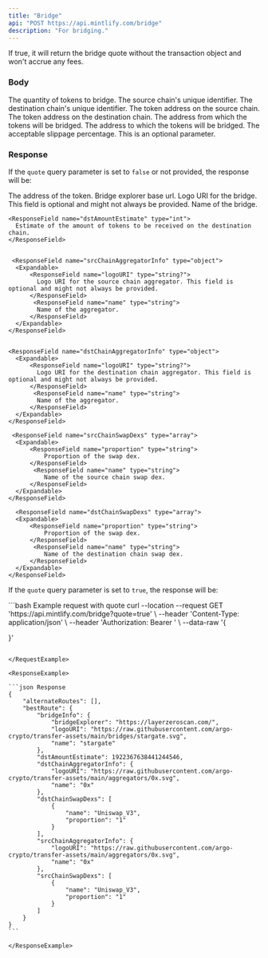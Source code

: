 ```yaml
---
title: "Bridge"
api: "POST https://api.mintlify.com/bridge"
description: "For bridging."
---
```


<ParamField query="quote (optional)" type="boolean">
  If true, it will return the bridge quote without the transaction object and
  won't accrue any fees.
</ParamField>

### Body

<ParamField body="qty" type="number">
  The quantity of tokens to bridge.
</ParamField>

<ParamField body="srcChainId" type="number">
  The source chain's unique identifier.
</ParamField>

<ParamField body="dstChainId" type="number">
  The destination chain's unique identifier.
</ParamField>

<ParamField body="srcChainTokenAddress" type="string">
  The token address on the source chain.
</ParamField>

<ParamField body="dstChainTokenAddress" type="string">
  The token address on the destination chain.
</ParamField>

<ParamField body="fromAddress" type="string">
  The address from which the tokens will be bridged.
</ParamField>

<ParamField body="toAddress" type="string">
  The address to which the tokens will be bridged.
</ParamField>

<ParamField body="slippage (optional)" type="number">
  The acceptable slippage percentage. This is an optional parameter.
</ParamField>

### Response

If the `quote` query parameter is set to `false` or not provided, the response will be:

<ResponseField name="alternativeRoutes" type="array">
  The address of the token.
</ResponseField>

<ResponseField name="bestRoute" type="object">
<Expandable>

<ResponseField name="bridgeInfo" type="object">
  <Expandable>
    <ResponseField name="bridgeExplorer" type="string">
      Bridge explorer base url.
    </ResponseField>
    <ResponseField name="logoUri" type="string?">
      Logo URI for the bridge. This field is optional and might not always be
      provided.
    </ResponseField>
    <ResponseField name="name" type="string">
      Name of the bridge.
    </ResponseField>
  </Expandable>
</ResponseField>

    <ResponseField name="dstAmountEstimate" type="int">
      Estimate of the amount of tokens to be received on the destination chain.
    </ResponseField>


     <ResponseField name="srcChainAggregatorInfo" type="object">
      <Expandable>
          <ResponseField name="logoURI" type="string?">
            Logo URI for the source chain aggregator. This field is optional and might not always be provided.
          </ResponseField>
           <ResponseField name="name" type="string">
            Name of the aggregator.
          </ResponseField>
      </Expandable>
    </ResponseField>


    <ResponseField name="dstChainAggregatorInfo" type="object">
      <Expandable>
          <ResponseField name="logoURI" type="string?">
            Logo URI for the destination chain aggregator. This field is optional and might not always be provided.
          </ResponseField>
           <ResponseField name="name" type="string">
            Name of the aggregator.
          </ResponseField>
      </Expandable>
    </ResponseField>

     <ResponseField name="srcChainSwapDexs" type="array">
      <Expandable>
          <ResponseField name="proportion" type="string">
              Proportion of the swap dex.
          </ResponseField>
           <ResponseField name="name" type="string">
              Name of the source chain swap dex.
          </ResponseField>
      </Expandable>
    </ResponseField>

      <ResponseField name="dstChainSwapDexs" type="array">
      <Expandable>
          <ResponseField name="proportion" type="string">
              Proportion of the swap dex.
          </ResponseField>
           <ResponseField name="name" type="string">
              Name of the destination chain swap dex.
          </ResponseField>
      </Expandable>
    </ResponseField>

</Expandable>
   </ResponseField>

If the `quote` query parameter is set to `true`, the response will be:

<RequestExample>
```bash Example request with quote
curl --location --request GET 'https://api.mintlify.com/bridge?quote=true' \
--header 'Content-Type: application/json' \
--header 'Authorization: Bearer <token>' \
--data-raw '{

}'

````

</RequestExample>

<ResponseExample>

```json Response
{
    "alternateRoutes": [],
    "bestRoute": {
        "bridgeInfo": {
            "bridgeExplorer": "https://layerzeroscan.com/",
            "logoURI": "https://raw.githubusercontent.com/argo-crypto/transfer-assets/main/bridges/stargate.svg",
            "name": "stargate"
        },
        "dstAmountEstimate": 1922367638441244546,
        "dstChainAggregatorInfo": {
            "logoURI": "https://raw.githubusercontent.com/argo-crypto/transfer-assets/main/aggregators/0x.svg",
            "name": "0x"
        },
        "dstChainSwapDexs": [
            {
                "name": "Uniswap_V3",
                "proportion": "1"
            }
        ],
        "srcChainAggregatorInfo": {
            "logoURI": "https://raw.githubusercontent.com/argo-crypto/transfer-assets/main/aggregators/0x.svg",
            "name": "0x"
        },
        "srcChainSwapDexs": [
            {
                "name": "Uniswap_V3",
                "proportion": "1"
            }
        ]
    }
}
```

</ResponseExample>
````
